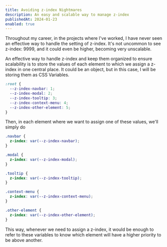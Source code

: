 ```yaml
---
title: Avoiding z-index Nightmares
description: An easy and scalable way to manage z-index
publishedAt: 2024-01-23
enabled: true
---
```


Throughout my career, in the projects where I've worked, I have never seen an effective way to handle the setting of z-index. It's not uncommon to see z-index: 9999, and it could even be higher, becoming very unscalable.

An effective way to handle z-index and keep them organized to ensure scalability is to store the values of each element to which we assign a z-index in one central place. It could be an object, but in this case, I will be storing them as CSS Variables.

```css title="globals.css"
:root {
  --z-index-navbar: 1;
  --z-index-modal: 2;
  --z-index-tooltip: 3;
  --z-index-context-menu: 4;
  --z-index-other-element: 5;
}
```

Then, in each element where we want to assign one of these values, we'll simply do

```css title="index.css"
.navbar {
  z-index: var(--z-index-navbar);
}

.modal {
  z-index: var(--z-index-modal);
}

.tooltip {
  z-index: var(--z-index-tooltip);
}

.context-menu {
  z-index: var(--z-index-context-menu);
}

.other-element {
  z-index: var(--z-index-other-element);
}
```

This way, whenever we need to assign a z-index, it would be enough to refer to these variables to know which element will have a higher priority to be above another.
